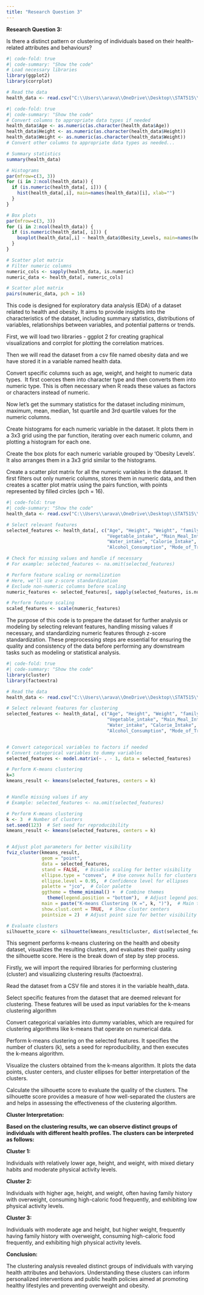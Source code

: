 ---
title: "Research Question 3"
---

**Research Question 3:**

Is there a distinct pattern or clustering of individuals based on their health-related attributes and behaviours?

```{r}
#| code-fold: true
#| code-summary: "Show the code"
# Load necessary libraries
library(ggplot2)
library(corrplot)

# Read the data
health_data <- read.csv("C:\\Users\\arava\\OneDrive\\Desktop\\STAT515\\modified_obesity_data.csv")
```

```{r}
#| code-fold: true
#| code-summary: "Show the code"
# Convert columns to appropriate data types if needed
health_data$Age <- as.numeric(as.character(health_data$Age))
health_data$Height <- as.numeric(as.character(health_data$Height))
health_data$Weight <- as.numeric(as.character(health_data$Weight))
# Convert other columns to appropriate data types as needed...

# Summary statistics
summary(health_data)

# Histograms
par(mfrow=c(3, 3))
for (i in 2:ncol(health_data)) {
  if (is.numeric(health_data[, i])) {
    hist(health_data[,i], main=names(health_data)[i], xlab="")
  }
}

# Box plots
par(mfrow=c(3, 3))
for (i in 2:ncol(health_data)) {
  if (is.numeric(health_data[, i])) {
    boxplot(health_data[,i] ~ health_data$Obesity_Levels, main=names(health_data)[i], xlab="Obesity Levels", ylab=names(health_data)[i])
  }
}

# Scatter plot matrix
# Filter numeric columns
numeric_cols <- sapply(health_data, is.numeric)
numeric_data <- health_data[, numeric_cols]

# Scatter plot matrix
pairs(numeric_data, pch = 16)

```

This code is designed for exploratory data analysis (EDA) of a dataset related to health and obesity. It aims to provide insights into the characteristics of the dataset, including summary statistics, distributions of variables, relationships between variables, and potential patterns or trends.

First, we will load two libraries - ggplot 2 for creating graphical visualizations and corrplot for plotting the correlation matrices. 

Then we will read the dataset from a csv file named obesity data and we have stored it in a variable named health data. 

Convert specific columns such as age, weight, and height to numeric data types.  It first coerces them into character type and then converts them into numeric type. This is often necessary when R reads these values as factors or characters instead of numeric.

Now let's get the summary statistics for the dataset including minimum, maximum, mean, median, 1st quartile and 3rd quartile values for the numeric columns. 

Create histograms for each numeric variable in the dataset. It plots them in a 3x3 grid using the par function, iterating over each numeric column, and plotting a histogram for each one. 

Create the box plots for each numeric variable grouped by 'Obesity Levels'.  It also arranges them in a 3x3 grid similar to the histograms. 

Create a scatter plot matrix for all the numeric variables in the dataset. It first filters out only numeric columns, stores them in numeric data, and then creates a scatter plot matrix using the pairs function, with points represented by filled circles (pch = 16).

```{r}
#| code-fold: true
#| code-summary: "Show the code"
health_data <- read.csv("C:\\Users\\arava\\OneDrive\\Desktop\\STAT515\\modified_obesity_data.csv")

# Select relevant features
selected_features <- health_data[, c("Age", "Height", "Weight", "family_history_with_overweight", "Highcaloric_food", 
                                     "Vegetable_intake", "Main_Meal_Intake", "Food_between_meals", "Smoking_Habit", 
                                     "Water_intake", "Calorie_Intake", "PHYSICAL_Activity", "Technology_dependency", 
                                     "Alcohol_Consumption", "Mode_of_Transportation")]

# Check for missing values and handle if necessary
# For example: selected_features <- na.omit(selected_features)

# Perform feature scaling or normalization
# Here, we'll use z-score standardization
# Exclude non-numeric columns before scaling
numeric_features <- selected_features[, sapply(selected_features, is.numeric)]

# Perform feature scaling
scaled_features <- scale(numeric_features)

```

The purpose of this code is to prepare the dataset for further analysis or modeling by selecting relevant features, handling missing values if necessary, and standardizing numeric features through z-score standardization. These preprocessing steps are essential for ensuring the quality and consistency of the data before performing any downstream tasks such as modeling or statistical analysis.

```{r}
#| code-fold: true
#| code-summary: "Show the code"
library(cluster)
library(factoextra)

# Read the data
health_data <- read.csv("C:\\Users\\arava\\OneDrive\\Desktop\\STAT515\\modified_obesity_data.csv")  

# Select relevant features for clustering
selected_features <- health_data[, c("Age", "Height", "Weight", "family_history_with_overweight", "Highcaloric_food", 
                                     "Vegetable_intake", "Main_Meal_Intake", "Food_between_meals", "Smoking_Habit", 
                                     "Water_intake", "Calorie_Intake", "PHYSICAL_Activity", "Technology_dependency", 
                                     "Alcohol_Consumption", "Mode_of_Transportation")]


# Convert categorical variables to factors if needed
# Convert categorical variables to dummy variables
selected_features <- model.matrix(~ . - 1, data = selected_features)

# Perform K-means clustering
k=3
kmeans_result <- kmeans(selected_features, centers = k)


# Handle missing values if any
# Example: selected_features <- na.omit(selected_features)

# Perform K-means clustering
k <- 3  # Number of clusters
set.seed(123)  # Set seed for reproducibility
kmeans_result <- kmeans(selected_features, centers = k)


# Adjust plot parameters for better visibility
fviz_cluster(kmeans_result, 
             geom = "point", 
             data = selected_features, 
             stand = FALSE,  # Disable scaling for better visibility
             ellipse.type = "convex",  # Use convex hulls for clusters
             ellipse.level = 0.95,  # Confidence level for ellipses
             palette = "jco",  # Color palette
             ggtheme = theme_minimal() +  # Combine themes
               theme(legend.position = "bottom"),  # Adjust legend position
             main = paste("K-means Clustering (K =", k, ")"),  # Main title
             show.clust.cent = TRUE,  # Show cluster centers
             pointsize = 2)  # Adjust point size for better visibility

# Evaluate clusters
silhouette_score <- silhouette(kmeans_result$cluster, dist(selected_features))

```

This segment performs k-means clustering on the health and obesity dataset, visualizes the resulting clusters, and evaluates their quality using the silhouette score. Here is the break down of step by step process.

Firstly, we will import the required libraries for performing clustering (cluster) and visualizing clustering results (factoextra).

Read the dataset from a CSV file and stores it in the variable health_data.

Select specific features from the dataset that are deemed relevant for clustering. These features will be used as input variables for the k-means clustering algorithm

Convert categorical variables into dummy variables, which are required for clustering algorithms like k-means that operate on numerical data.

Perform k-means clustering on the selected features. It specifies the number of clusters (k), sets a seed for reproducibility, and then executes the k-means algorithm.

Visualize the clusters obtained from the k-means algorithm. It plots the data points, cluster centers, and cluster ellipses for better interpretation of the clusters.

Calculate the silhouette score to evaluate the quality of the clusters. The silhouette score provides a measure of how well-separated the clusters are and helps in assessing the effectiveness of the clustering algorithm.

**Cluster Interpretation:**

**Based on the clustering results, we can observe distinct groups of individuals with different health profiles. The clusters can be interpreted as follows:**

**Cluster 1:**

Individuals with relatively lower age, height, and weight, with mixed dietary habits and moderate physical activity levels.

**Cluster 2:**

Individuals with higher age, height, and weight, often having family history with overweight, consuming high-caloric food frequently, and exhibiting low physical activity levels.

**Cluster 3:**

Individuals with moderate age and height, but higher weight, frequently having family history with overweight, consuming high-caloric food frequently, and exhibiting high physical activity levels.

**Conclusion:**

The clustering analysis revealed distinct groups of individuals with varying health attributes and behaviors. Understanding these clusters can inform personalized interventions and public health policies aimed at promoting healthy lifestyles and preventing overweight and obesity.
